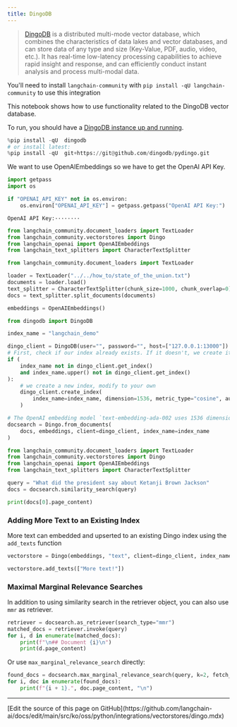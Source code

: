 ```yaml
---
title: DingoDB
---
```


>[DingoDB](https://dingodb.readthedocs.io/en/latest/) is a distributed multi-mode vector database, which combines the characteristics of data lakes and vector databases, and can store data of any type and size (Key-Value, PDF, audio, video, etc.). It has real-time low-latency processing capabilities to achieve rapid insight and response, and can efficiently conduct instant analysis and process multi-modal data.

You'll need to install `langchain-community` with `pip install -qU langchain-community` to use this integration

This notebook shows how to use functionality related to the DingoDB vector database.

To run, you should have a [DingoDB instance up and running](https://github.com/dingodb/dingo-deploy/blob/main/README.md).

```python
%pip install -qU  dingodb
# or install latest:
%pip install -qU  git+https://git@github.com/dingodb/pydingo.git
```

We want to use OpenAIEmbeddings so we have to get the OpenAI API Key.

```python
import getpass
import os

if "OPENAI_API_KEY" not in os.environ:
    os.environ["OPENAI_API_KEY"] = getpass.getpass("OpenAI API Key:")
```

```output
OpenAI API Key:········
```

```python
from langchain_community.document_loaders import TextLoader
from langchain_community.vectorstores import Dingo
from langchain_openai import OpenAIEmbeddings
from langchain_text_splitters import CharacterTextSplitter
```

```python
from langchain_community.document_loaders import TextLoader

loader = TextLoader("../../how_to/state_of_the_union.txt")
documents = loader.load()
text_splitter = CharacterTextSplitter(chunk_size=1000, chunk_overlap=0)
docs = text_splitter.split_documents(documents)

embeddings = OpenAIEmbeddings()
```

```python
from dingodb import DingoDB

index_name = "langchain_demo"

dingo_client = DingoDB(user="", password="", host=["127.0.0.1:13000"])
# First, check if our index already exists. If it doesn't, we create it
if (
    index_name not in dingo_client.get_index()
    and index_name.upper() not in dingo_client.get_index()
):
    # we create a new index, modify to your own
    dingo_client.create_index(
        index_name=index_name, dimension=1536, metric_type="cosine", auto_id=False
    )

# The OpenAI embedding model `text-embedding-ada-002 uses 1536 dimensions`
docsearch = Dingo.from_documents(
    docs, embeddings, client=dingo_client, index_name=index_name
)
```

```python
from langchain_community.document_loaders import TextLoader
from langchain_community.vectorstores import Dingo
from langchain_openai import OpenAIEmbeddings
from langchain_text_splitters import CharacterTextSplitter
```

```python
query = "What did the president say about Ketanji Brown Jackson"
docs = docsearch.similarity_search(query)
```

```python
print(docs[0].page_content)
```

### Adding More Text to an Existing Index

More text can embedded and upserted to an existing Dingo index using the `add_texts` function

```python
vectorstore = Dingo(embeddings, "text", client=dingo_client, index_name=index_name)

vectorstore.add_texts(["More text!"])
```

### Maximal Marginal Relevance Searches

In addition to using similarity search in the retriever object, you can also use `mmr` as retriever.

```python
retriever = docsearch.as_retriever(search_type="mmr")
matched_docs = retriever.invoke(query)
for i, d in enumerate(matched_docs):
    print(f"\n## Document {i}\n")
    print(d.page_content)
```

Or use `max_marginal_relevance_search` directly:

```python
found_docs = docsearch.max_marginal_relevance_search(query, k=2, fetch_k=10)
for i, doc in enumerate(found_docs):
    print(f"{i + 1}.", doc.page_content, "\n")
```

---

<Callout icon="pen-to-square" iconType="regular">
  [Edit the source of this page on GitHub](https://github.com/langchain-ai/docs/edit/main/src/ko/oss/python/integrations/vectorstores/dingo.mdx)
</Callout>
